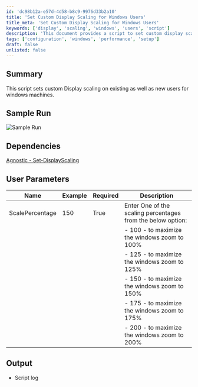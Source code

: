 ```yaml
---
id: 'dc98b12a-e57d-4d58-b8c9-9976d33b2a10'
title: 'Set Custom Display Scaling for Windows Users'
title_meta: 'Set Custom Display Scaling for Windows Users'
keywords: ['display', 'scaling', 'windows', 'users', 'script']
description: 'This document provides a script to set custom display scaling on existing and new users for Windows machines. It includes user parameters, sample runs, and dependencies for successful execution.'
tags: ['configuration', 'windows', 'performance', 'setup']
draft: false
unlisted: false
---
```

## Summary

This script sets custom Display scaling on existing as well as new users for windows machines.

## Sample Run

![Sample Run](../../../static/img/Set-DisplayScaling/image_1.png)

## Dependencies

[Agnostic - Set-DisplayScaling](https://proval.itglue.com/DOC-5078775-16343605)

## User Parameters

| Name            | Example | Required | Description                                                                                                                                                          |
|-----------------|---------|----------|----------------------------------------------------------------------------------------------------------------------------------------------------------------------|
| ScalePercentage  | 150     | True     | Enter One of the scaling percentages from the below option:                                                                                                        |
|                 |         |          | - 100 - to maximize the windows zoom to 100%                                                                                                                     |
|                 |         |          | - 125 - to maximize the windows zoom to 125%                                                                                                                     |
|                 |         |          | - 150 - to maximize the windows zoom to 150%                                                                                                                     |
|                 |         |          | - 175 - to maximize the windows zoom to 175%                                                                                                                     |
|                 |         |          | - 200 - to maximize the windows zoom to 200%                                                                                                                     |

## Output

- Script log











